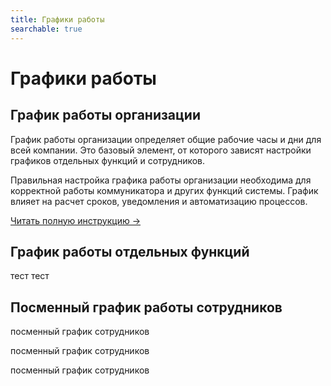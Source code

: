 ```yaml
---
title: Графики работы
searchable: true
---
```


# Графики работы

## График работы организации

График работы организации определяет общие рабочие часы и дни для всей компании. Это базовый элемент, от которого зависят настройки графиков отдельных функций и сотрудников.

Правильная настройка графика работы организации необходима для корректной работы коммуникатора и других функций системы. График влияет на расчет сроков, уведомления и автоматизацию процессов.

[Читать полную инструкцию →](/reference/settings/work-schedule)

## График работы отдельных функций

тест тест

## Посменный график работы сотрудников

посменный график сотрудников

посменный график сотрудников

посменный график сотрудников 